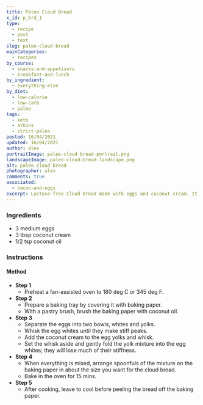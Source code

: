 ```yaml
---
title: Paleo Cloud Bread
x_id: p_brd_1
type:
  - recipe
  - post
  - text
slug: paleo-cloud-bread
mainCategories: 
  - recipes
by_course:
  - snacks-and-appetisers
  - breakfast-and-lunch
by_ingredient:
  - everything-else
by_diet:
  - low-calorie
  - low-carb
  - paleo
tags:
  - keto
  - atkins
  - strict-paleo
posted: 16/04/2021
updated: 16/04/2021
author: alex
portraitImage: paleo-cloud-bread-portrait.png
landscapeImage: paleo-cloud-bread-landscape.png
alt: paleo cloud bread
photographer: alex
comments: true
associated:
  - bacon-and-eggs
excerpt: Lactose-free Cloud Bread made with eggs and coconut cream. It's strong enough and flexible enough to use for a sandwich and paleo-friendly.
---
```


<Ingredients>

### Ingredients
    
  - 3 medium eggs
  - 3 tbsp coconut cream
  - 1/2 tsp coconut oil

</Ingredients>

<Instructions>

### Instructions

#### Method

  - **Step 1**
    - Preheat a fan-assisted oven to 180 deg C or 345 deg F.
  - **Step 2**
    - Prepare a baking tray by covering it with baking paper.
    - With a pastry brush, brush the baking paper with coconut oil.
  - **Step 3**
    - Separate the eggs into two bowls, whites and yolks.
    - Whisk the egg whites until they make stiff peaks.
    - Add the coconut cream to the egg yolks and whisk.
    - Set the whisk aside and gently fold the yolk mixture into the egg whites; they will lose much of their stiffness.
  - **Step 4**
    - When everything is mixed, arrange spoonfuls of the mixture on the baking paper in about the size you want for the cloud bread.
    - Bake in the oven for 15 mins.
  - **Step 5**
    - After cooking, leave to cool before peeling the bread off the baking paper.

</Instructions>


